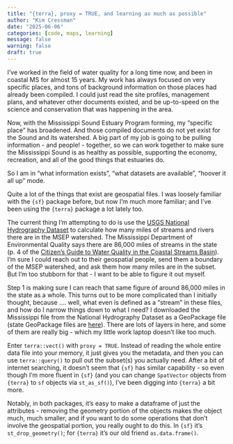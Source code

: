```yaml
---
title: "{terra}, proxy = TRUE, and learning as much as possible"
author: "Kim Cressman"
date: "2025-06-06"
categories: [code, maps, learning]
message: false
warning: false
draft: true
---
```


I've worked in the field of water quality for a long time now, and been in coastal MS for almost 15 years. My work has always focused on very specific places, and tons of background information on those places had already been compiled. I could just read the site profiles, management plans, and whatever other documents existed, and be up-to-speed on the science and conservation that was happening in the area. 

Now, with the Mississippi Sound Estuary Program forming, my "specific place" has broadened. And those compiled documents do not yet exist for the Sound and its watershed. A big part of my job is going to be pulling information - and people! - together, so we can work together to make sure the Mississippi Sound is as healthy as possible, supporting the economy, recreation, and all of the good things that estuaries do.  

So I am in "what information exists", "what datasets are available", "hoover it all up" mode.  

Quite a lot of the things that exist are geospatial files. I was loosely familiar with the `{sf}` package before, but now I'm much more familiar; and I've been using the `{terra}` package a lot lately too.  

The current thing I'm attempting to do is use the [USGS National Hydrography Dataset](https://www.usgs.gov/national-hydrography/national-hydrography-dataset) to calculate how many miles of streams and rivers there are in the MSEP watershed. The Mississippi Department of Environmental Quality says there are 86,000 miles of streams in the state (p. 4 of the [Citizen's Guide to Water Quality in the Coastal Streams Basin](https://www.mdeq.ms.gov/wp-content/uploads/2017/06/Coastal-St-Cit-Guide.pdf)). I'm sure I could reach out to their geospatial people, send them a boundary of the MSEP watershed, and ask them how many miles are in the subset. But I'm too stubborn for that - I want to be able to figure it out myself.  

Step 1 is making sure I can reach that same figure of around 86,000 miles in the state as a whole. This turns out to be more complicated than I initially thought, because .... well, what even is defined as a "stream" in these files, and how do I narrow things down to what I need? I downloaded the Mississippi file from the National Hydrography Dataset as a GeoPackage file (state GeoPackage files are [here](https://prd-tnm.s3.amazonaws.com/index.html?prefix=StagedProducts/Hydrography/NHD/State/GPKG/)). There are lots of layers in here, and some of them are really big - which my little work laptop doesn't like too much.  

Enter `terra::vect()` with `proxy = TRUE`. Instead of reading the whole entire data file into your memory, it just gives you the metadata, and then you can use `terra::query()` to pull out the subset(s) you actually need. After a bit of internet searching, it doesn't seem that `{sf}` has similar capability - so even though I'm more fluent in `{sf}` (and you can change `SpatVector` objects from `{terra}` to `sf` objects via `st_as_sf()`), I've been digging into `{terra}` a bit more.  

Notably, in both packages, it's easy to make a dataframe of just the attributes - removing the geometry portion of the objects makes the object much, much smaller, and if you want to do some operations that don't involve the geospatial portion, you really ought to do this. In `{sf}` it's `st_drop_geometry()`; for `{terra}` it's our old friend `as.data.frame()`.

